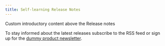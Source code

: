 ```yaml
---
title: Self-learning Release Notes
---
```


<Subtitle>

Custom introductory content above the Release notes

</Subtitle>

To stay informed about the latest releases subscribe to the RSS feed or sign up for the [dummy product newsletter](https://example.com).

